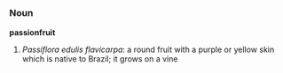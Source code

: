 =={{en}}==
{{stub}}
===Noun===
'''passionfruit'''
# ''Passiflora edulis flavicarpa'': a round fruit with a purple or yellow skin which is native to Brazil; it grows on a vine